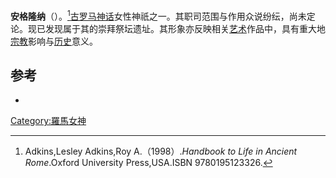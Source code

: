 {{Infobox deity|type=roman
| image =N06Angerona.jpg
| caption =安格隆纳的相关文物
| name =安格隆纳
}}
'''安格隆纳'''（{{lang-en|Angerona}}）。<ref>Adkins,Lesley Adkins,Roy A.（1998）.''Handbook to Life in Ancient Rome''.Oxford University Press,USA.ISBN 9780195123326.</ref>[[古罗马神话|古罗马神话]]女性神祇之一。其职司范围与作用众说纷纭，尚未定论。现已发现属于其的崇拜祭坛遗址。其形象亦反映相关[[艺术|艺术]]作品中，具有重大地[[宗教|宗教]]影响与[[历史|历史]]意义。

== 参考 ==
{{reflist}}
*{{1911}}

{{Authority control}}

[[Category:羅馬女神|Category:羅馬女神]]